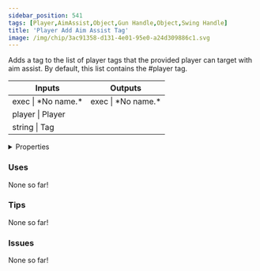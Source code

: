 ```yaml
---
sidebar_position: 541
tags: [Player,AimAssist,Object,Gun Handle,Object,Swing Handle]
title: 'Player Add Aim Assist Tag'
image: /img/chip/3ac91358-d131-4e01-95e0-a24d309886c1.svg
---
```


Adds a tag to the list of player tags that the provided player can target with aim assist.
By default, this list contains the #player tag.



<IChip uuid="3ac91358-d131-4e01-95e0-a24d309886c1"/>

<table><thead><tr><th>Inputs</th><th>Outputs</th></tr></thead><tbody><tr><td>exec | *No name.*</td><td>exec | *No name.*</td></tr><tr><td>player | Player</td><td /></tr><tr><td>string | Tag</td><td /></tr></tbody></table>

<details>
  <summary>Properties</summary>
  <div>
    <div>
    <table>
      <tbody>
        <tr>
          <td>Is beta required?</td>
          <td>No</td>
        </tr>
        <tr>
          <td>Is chip a trolling risk?</td>
          <td>No</td>
        </tr>
        <tr>
          <td>Is chip a role assignment risk?</td>
          <td>No</td>
        </tr>
        <tr>
          <td>Chip UUID</td>
          <td>3ac91358-d131-4e01-95e0-a24d309886c1</td>
        </tr>
        <tr>
          <td>Room availability</td>
          <td>Available everywhere</td>
        </tr>
      </tbody>
    </table>
    </div>
  </div>
</details>

### Uses

None so far!

### Tips

None so far!

### Issues

None so far!